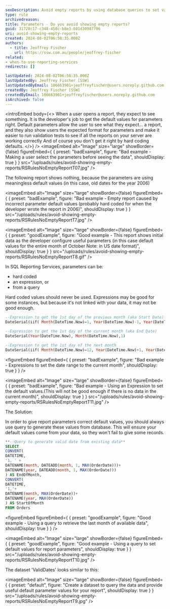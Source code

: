 ```yaml
---
seoDescription: Avoid empty reports by using database queries to set valid default parameter values in SQL Reporting Services, ensuring meaningful results for users.
type: rule
archivedreason:
title: Parameters - Do you avoid showing empty reports?
guid: 31728c17-c348-458c-b8e3-601d30987706
uri: avoid-showing-empty-reports
created: 2024-08-02T06:58:35.000Z
authors:
  - title: Jeoffrey Fischer
    url: https://ssw.com.au/people/jeoffrey-fischer
related:
- when-to-use-reporting-services
redirects: []

lastUpdated: 2024-08-02T06:58:35.000Z
lastUpdatedBy: Jeoffrey Fischer [SSW]
lastUpdatedByEmail: 106663901+jeoffreyfischer@users.noreply.github.com
createdBy: Jeoffrey Fischer [SSW]
createdByEmail: 106663901+jeoffreyfischer@users.noreply.github.com
isArchived: false
---
```


<introEmbed
  body={<>
When a user opens a report, they expect to see something. It is the developer's job to get the default values for parameters right. Default parameters allow the user to see what they expect... a report, and they also show users the expected format for parameters and make it easier to run validation tests to see if all the reports on your server are working correctly And of course you don't get it right by hard coding defaults.
  </>}
/>
<imageEmbed
  alt="Image"
  size="large"
  showBorder={false}
  figureEmbed={ {
    preset: "badExample",
    figure: "Bad example - Making a user select the parameters before seeing the data",
    shouldDisplay: true
  } }
  src="/uploads/rules/avoid-showing-empty-reports/RSRulesNoEmptyReportT07.jpg"
/>

The following report shows nothing, because the parameters are using meaningless default values (in this case, old dates for the year 2006)

<imageEmbed
  alt="Image"
  size="large"
  showBorder={false}
  figureEmbed={ {
    preset: "badExample",
    figure: "Bad example - Empty report caused by incorrect parameter default values (probably hard coded for when the developer wrote the report in 2006)",
    shouldDisplay: true
  } }
  src="/uploads/rules/avoid-showing-empty-reports/RSRulesNoEmptyReportT7.jpg"
/>

<imageEmbed
  alt="Image"
  size="large"
  showBorder={false}
  figureEmbed={ {
    preset: "goodExample",
    figure: "Good example - This report shows initial data as the developer configure useful parameters (in this case default values for the entire month of October Note: in US date format)",
    shouldDisplay: true
  } }
  src="/uploads/rules/avoid-showing-empty-reports/RSRulesNoEmptyReportT8.gif"
/>

In SQL Reporting Services, parameters can be:

* hard coded
* an expression, or
* from a query

Hard coded values should never be used. Expressions may be good for some instances, but because it's not linked with your data, it may not be good enough.

```sql
--Expression to get the 1st day of the previous month (aka Start Date)
DateSerial(iif( Month(DateTime.Now)=1, Year(DateTime.Now)-1, Year(DateTime.Now)), iif( Month(DateTime.Now)=1, 12, Month(DateTime.Now) - 1), 1)

--Expression to get the 1st day of the current month (aka End Date)
DateSerial(Year(DateTime.Now), Month(DateTime.Now),1)

--Expression to get the 1st day of the next month
DateSerial(iif( Month(DateTime.Now)=12, Year(DateTime.Now)+1, Year(DateTime.Now)), iif( Month(DateTime.Now)=12, 1, Month(DateTime.Now) + 1), 1)
```

<figureEmbed figureEmbed={ {
  preset: "badExample",
  figure: "Bad example - Expressions to set the date range to the current month",
  shouldDisplay: true
} } />


<imageEmbed
  alt="Image"
  size="large"
  showBorder={false}
  figureEmbed={ {
    preset: "badExample",
    figure: "Bad example - Using an Expression to set the default values.(This will not be good enough if there is no data in the current month)",
    shouldDisplay: true
  } }
  src="/uploads/rules/avoid-showing-empty-reports/RSRulesNoEmptyReportT11.jpg"
/>

The Solution:

In order to give report parameters correct default values, you should always use query to generate these values from database. This will ensure your default values come from your data, so they won't fail to give some records.

```sql
**--Query to generate valid date from existing data**
SELECT
CONVERT(
DATETIME,
'1, ' +
DATENAME(month, DATEADD(month, 1, MAX(OrderDate)))+
DATENAME(year, DATEADD(month, 1, MAX(OrderDate)))
) AS EndOfMonth,
CONVERT(
DATETIME,
'1,'+
DATENAME(month, MAX(OrderDate))+
DATENAME(year, MAX(OrderDate))
) AS StartOfMonth
FROM Orders
```

<figureEmbed figureEmbed={ {
  preset: "goodExample",
  figure: "Good example - Using a query to retrieve the last month of available data",
  shouldDisplay: true
} } />


<imageEmbed
  alt="Image"
  size="large"
  showBorder={false}
  figureEmbed={ {
    preset: "goodExample",
    figure: "Good example - Using a query to set default values for report parameters",
    shouldDisplay: true
  } }
  src="/uploads/rules/avoid-showing-empty-reports/RSRulesNoEmptyReportT10.jpg"
/>

The dataset 'ValidDates' looks similar to this:


<imageEmbed
  alt="Image"
  size="large"
  showBorder={false}
  figureEmbed={ {
    preset: "default",
    figure: "Create a dataset to query the data and provide useful default parameter values for your report",
    shouldDisplay: true
  } }
  src="/uploads/rules/avoid-showing-empty-reports/RSRulesNoEmptyReportT9.jpg"
/>

